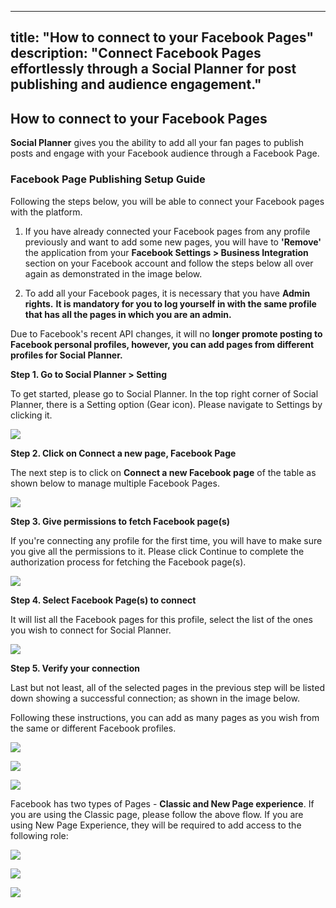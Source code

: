 
---
title: "How to connect to your Facebook Pages"
description: "Connect Facebook Pages effortlessly through a Social Planner for post publishing and audience engagement."
---
## How to connect to your Facebook Pages

**Social Planner**  gives you the ability to add all your fan pages to publish posts and engage with your Facebook audience through a Facebook Page.

### Facebook Page Publishing Setup Guide

Following the steps below, you will be able to connect your Facebook pages with the platform.

1. If you have already connected your Facebook pages from any profile previously and want to add some new pages, you will have to  **'Remove'**  the application from your  **Facebook Settings > Business Integration**  section on your Facebook account and follow the steps below all over again as demonstrated in the image below.

2. To add all your Facebook pages, it is necessary that you have  **Admin rights.** **It is mandatory for you to log yourself in with the same profile that has all the pages in which you are an admin.** 

Due to Facebook's recent API changes, it will no **longer promote posting to Facebook personal profiles, however, you can add pages from different profiles for Social Planner.**

**Step 1. Go to Social Planner > Setting**

To get started, please go to Social Planner. In the top right corner of Social Planner, there is a Setting option (Gear icon). Please navigate to Settings by clicking it.

![](https://s3.amazonaws.com/cdn.freshdesk.com/data/helpdesk/attachments/production/48194300133/original/2DCAFJ87Mo4PnLGFM7pXBldH73B69XvWPg.png?1645733452)

**Step 2. Click on Connect a new page, Facebook Page**

The next step is to click on  **Connect a new Facebook page**  of the table as shown below to manage multiple Facebook Pages.  
  
![](https://s3.amazonaws.com/cdn.freshdesk.com/data/helpdesk/attachments/production/48197232583/original/A-gz-wO_FpekkQ8GctZNBUNbwcl0op0kCA.png?1646383426)

**Step 3. Give permissions to fetch Facebook page(s)**

If you're connecting any profile for the first time, you will have to make sure you give all the permissions to it. Please click Continue to complete the authorization process for fetching the Facebook page(s).

![](https://s3.amazonaws.com/cdn.freshdesk.com/data/helpdesk/attachments/production/48194300294/original/M5aicg2aO0Jt7HmivVYhOCtO7ICrCZ87jQ.png?1645733508)

**Step 4. Select Facebook Page(s) to connect**

It will list all the Facebook pages for this profile, select the list of the ones you wish to connect for Social Planner.

![](https://s3.amazonaws.com/cdn.freshdesk.com/data/helpdesk/attachments/production/48194300386/original/idLMJiroiLrnkf5XRoC2wWENqdOKYQrWmg.png?1645733550)

**Step 5. Verify your connection**

Last but not least, all of the selected pages in the previous step will be listed down showing a successful connection; as shown in the image below.

Following these instructions, you can add as many pages as you wish from the same or different Facebook profiles.

![](https://s3.amazonaws.com/cdn.freshdesk.com/data/helpdesk/attachments/production/48249673088/original/2mJgbZCcQLh-qChTngB6fiSTDA5DMRahYw.jpeg?1662558974)

![](https://s3.amazonaws.com/cdn.freshdesk.com/data/helpdesk/attachments/production/48194300877/original/8nZWeP6a113j-zhQDYbro5n3SA-Wvacy5A.png?1645733729)

![](https://s3.amazonaws.com/cdn.freshdesk.com/data/helpdesk/attachments/production/48194300958/original/FEF-VoEtHe7LRXy1V2qhhno8eLueDCTqqw.png?1645733750) 

Facebook has two types of Pages -  **Classic and New Page experience**. If you are using the Classic page, please follow the above flow. If you are using New Page Experience, they will be required to add access to the following role:

![](https://s3.amazonaws.com/cdn.freshdesk.com/data/helpdesk/attachments/production/48249681880/original/EIKimAV7EfNZNbhVi4taPHQvudbvvaJzgA.png?1662560726)

![](https://s3.amazonaws.com/cdn.freshdesk.com/data/helpdesk/attachments/production/48249682591/original/2oehzYeZKTaekAuCUZ577AC1b1tUH4V4KQ.png?1662560862)

![](https://s3.amazonaws.com/cdn.freshdesk.com/data/helpdesk/attachments/production/48249682113/original/14aE7EFSzV40G1Xll6OzMsI6_N7QE1KY8g.png?1662560766)